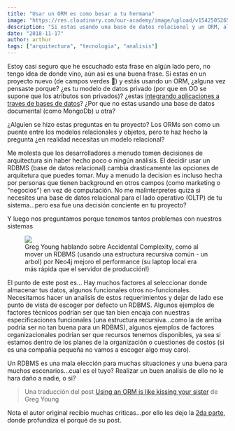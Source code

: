 ```yaml
---
title: "Usar un ORM es como besar a tu hermana"
image: "https://res.cloudinary.com/our-academy/image/upload/v1542505265/articles/event-sourcing.png"
description: "Si estas usando una base de datos relacional y un ORM, alguna vez te preguntaste analizaste por qué..si tiene tantas desventajas?  traducido de Greg Young"
date: "2018-11-17"
author: arthur
tags: ["arquitectura", "tecnologia", "analisis"]
---
```


Estoy casi seguro que he escuchado esta frase en algún lado pero, no tengo
idea de donde vino, aún asi es una buena frase. Si estas en un proyecto
nuevo (de campos verdes 🍃) y estás usando un ORM, ¿alguna vez pensaste
porque? ¿es tu modelo de datos privado (por que en OO se supone que los atributos son privados)? ¿estas [integrando aplicaciones a traves de bases de datos](https://www.enterpriseintegrationpatterns.com/patterns/messaging/SharedDataBaseIntegration.html)? ¿Por que no estas usando una base de datos documental (como MongoDb) u otra?

¿Alguien se hizo estas preguntas en tu proyecto? Los ORMs son como un puente
entre los modelos relacionales y objetos, pero te haz hecho la pregunta ¿en realidad necesitas un modelo relacional?

Me molesta que los desarrolladores a menudo tomen decisiones de arquitectura
sin haber hecho poco o ningún análisis. El decidir usar un RDBMS (base de
datos relacional) cambia drasticamente las opciones de arquitetura que
puedes tomar. Muy a menudo la decision es incluso hecha por personas que
tienen background en otros campos (como marketing o "negocios") en vez de
computación. No me malinterpretes quiza si necesites una base de datos
relacional para el lado operativo (OLTP) de tu sistema...pero esa fue una decisión conciente en tu proyecto?

Y luego nos preguntamos porque tenemos tantos problemas con nuestros
sistemas

<figure>
  <a href="https://www.youtube.com/watch?v=8JKjvY4etTY&t=2230s">
    <img src="http://res.cloudinary.com/our-academy/image/upload/v1/articles/event-sourcing" />
  </a>
  <figcaption>
    Greg Young hablando sobre Accidental Complexity, como al mover un RDBMS
    (usando una estructura recursiva común - un arbol) por Neo4j mejoro el
    performance (su laptop local era más rápida que el servidor de producción!)
  </figcaption>
</figure>

El punto de este post es... Hay muchos factores al seleccionar donde almacenar tus datos, algunos funcionales otros no-funcionales. Necesitamos hacer un analisis de estos requerimientos y dejar de lado ese punto de vista de escoger por defecto un RDBMS. Algunos ejemplos de factores técnicos podrían ser que tan bien encaja con nuestras especificaciones funcionales (una estructura recursiva...como la de arriba podría ser no tan buena para un RDBMS), algunos ejemplos de factores organizacionales podrían ser que recursos tenemos disponibles, ya sea si estamos dentro de los planes de la organización o cuestiones de costos (si es una compañia pequeña no vamos a escoger algo muy caro).

Un RDBMS es una mala elección para muchas situaciones y una buena para
muchos escenarios...cual es el tuyo? Realizar un buen analisis de ello no le
hara daño a nadie, o si?

> Una traducción del post [Using an ORM is like kissing your sister](http://codebetter.com/gregyoung/2010/02/18/using-an-orm-is-like-kissing-your-sister/) de Greg Young

Nota el autor original recibio muchas criticas...por ello les dejo la
[2da parte](http://codebetter.com/gregyoung/2010/02/19/using-an-orm-is-like-kissing-your-sister-part-2/), donde profundiza el porqué de su post.
